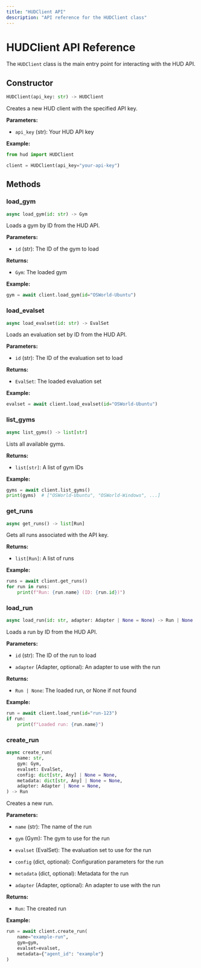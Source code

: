 ```yaml
---
title: "HUDClient API"
description: "API reference for the HUDClient class"
---
```


# HUDClient API Reference

The `HUDClient` class is the main entry point for interacting with the HUD API.

## Constructor

```python
HUDClient(api_key: str) -> HUDClient
```

Creates a new HUD client with the specified API key.

**Parameters:**

* `api_key` (str): Your HUD API key

**Example:**

```python
from hud import HUDClient

client = HUDClient(api_key="your-api-key")
```

## Methods

### load\_gym

```python
async load_gym(id: str) -> Gym
```

Loads a gym by ID from the HUD API.

**Parameters:**

* `id` (str): The ID of the gym to load

**Returns:**

* `Gym`: The loaded gym

**Example:**

```python
gym = await client.load_gym(id="OSWorld-Ubuntu")
```

### load\_evalset

```python
async load_evalset(id: str) -> EvalSet
```

Loads an evaluation set by ID from the HUD API.

**Parameters:**

* `id` (str): The ID of the evaluation set to load

**Returns:**

* `EvalSet`: The loaded evaluation set

**Example:**

```python
evalset = await client.load_evalset(id="OSWorld-Ubuntu")
```

### list\_gyms

```python
async list_gyms() -> list[str]
```

Lists all available gyms.

**Returns:**

* `list[str]`: A list of gym IDs

**Example:**

```python
gyms = await client.list_gyms()
print(gyms)  # ["OSWorld-Ubuntu", "OSWorld-Windows", ...]
```

### get\_runs

```python
async get_runs() -> list[Run]
```

Gets all runs associated with the API key.

**Returns:**

* `list[Run]`: A list of runs

**Example:**

```python
runs = await client.get_runs()
for run in runs:
    print(f"Run: {run.name} (ID: {run.id})")
```

### load\_run

```python
async load_run(id: str, adapter: Adapter | None = None) -> Run | None
```

Loads a run by ID from the HUD API.

**Parameters:**

* `id` (str): The ID of the run to load

* `adapter` (Adapter, optional): An adapter to use with the run

**Returns:**

* `Run | None`: The loaded run, or None if not found

**Example:**

```python
run = await client.load_run(id="run-123")
if run:
    print(f"Loaded run: {run.name}")
```

### create\_run

```python
async create_run(
    name: str,
    gym: Gym,
    evalset: EvalSet,
    config: dict[str, Any] | None = None,
    metadata: dict[str, Any] | None = None,
    adapter: Adapter | None = None,
) -> Run
```

Creates a new run.

**Parameters:**

* `name` (str): The name of the run

* `gym` (Gym): The gym to use for the run

* `evalset` (EvalSet): The evaluation set to use for the run

* `config` (dict, optional): Configuration parameters for the run

* `metadata` (dict, optional): Metadata for the run

* `adapter` (Adapter, optional): An adapter to use with the run

**Returns:**

* `Run`: The created run

**Example:**

```python
run = await client.create_run(
    name="example-run",
    gym=gym,
    evalset=evalset,
    metadata={"agent_id": "example"}
)
```
